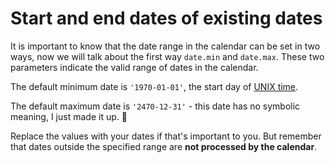 # Start and end dates of existing dates

It is important to know that the date range in the calendar can be set in two ways, now we will talk about the first way `date.min` and `date.max`. These two parameters indicate the valid range of dates in the calendar.

The default minimum date is `'1970-01-01'`, the start day of <a href="https://en.wikipedia.org/wiki/Unix_time" rel="noreferrer" target="_blank">UNIX time</a>.

The default maximum date is `'2470-12-31'` - this date has no symbolic meaning, I just made it up. 🙂

Replace the values ​​with your dates if that's important to you. But remember that dates outside the specified range are **not processed by the calendar**.

<Sandbox example="date-range-start-and-end-of-existing-dates" />
